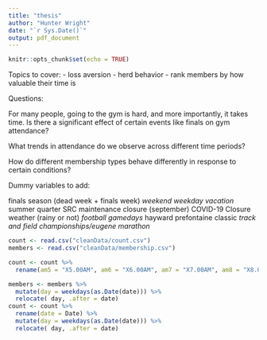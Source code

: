 ```yaml
---
title: "thesis"
author: "Hunter Wright"
date: "`r Sys.Date()`"
output: pdf_document
---
```


```r
knitr::opts_chunk$set(echo = TRUE)
```

Topics to cover:
- loss aversion
- herd behavior
- rank members by how valuable their time is

Questions: 

For many people, going to the gym is hard, and more importantly, it takes time. Is there a significant effect of certain events like finals on gym attendance? 

What trends in attendance do we observe across different time periods? 

How do different membership types behave differently in response to certain conditions?



Dummy variables to add:

finals season (dead week + finals week) *
weekend
weekday
vacation *
summer quarter
SRC maintenance closure (september)
COVID-19 Closure
weather (rainy or not) *
football gamedays *
hayward prefontaine classic *
track and field championships/eugene marathon *


```r

count <- read.csv("cleanData/count.csv")
members <- read.csv("cleanData/membership.csv")

```
```r

count <- count %>%
  rename(am5 = "X5.00AM", am6 = "X6.00AM", am7 = "X7.00AM", am8 = "X8.00AM", am9 = "X9.00AM", am10 = "X10.00AM", am11 = "X11.00AM", pm12 = "X12.00PM", pm1 = "X1.00PM", pm2 = "X2.00PM", pm3 = "X3.00PM", pm4 = "X4.00PM", pm5 = "X5.00PM", pm6 = "X6.00PM", pm7 = "X7.00PM", pm8 = "X8.00PM", pm9 = "X9.00PM", pm10 = "X10.00PM", pm11 = "X11.00PM")
```



```r

members <- members %>%
  mutate(day = weekdays(as.Date(date))) %>%
  relocate( day, .after = date)
count <- count %>%
  rename(date = Date) %>%
  mutate(day = weekdays(as.Date(date))) %>%
  relocate( day, .after = date)

```


